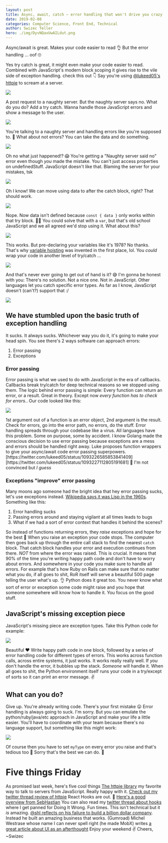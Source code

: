 ```yaml
---
layout: post
title: Async, await, catch – error handling that won't drive you crazy
date: 2019-02-08
categories: Computer Science, Front End, Technical
author: Swizec Teller
hero: ./img/DyvNQaxUwAILdut.png
---
```


Async/await is great. Makes your code easier to read 👌 But the error handling ... oof 🙄



Yes try catch is great, it might even make your code easier to read. Combined with JavaScript's modern block scoping it gives rise to the vile side of exception handling. check this out 👇 Say you're using [@lukeed05's httpie](https://github.com/lukeed/httpie) to scream at a server.

![](./img/DyvM7QQUUAAiUvA.png)

A post request to a naughty server. But the naughty server says no. What do you do? Add a try catch. Wanna handle those JavaScript errors and show a message to the user.

![](./img/DyvNQaxUwAILdut.png)

You're talking to a naughty server and handling errors like you're supposed to. 👏 What about not errors? You can take the data and do something.

![](./img/DyvNXUrUUAELUz2.png)

Oh no what just happened!? 😱 You're getting a "Naughty server said no" error even though _you_ made the mistake. You can't just access properties on undefinedStuff. JavaScript doesn't like that. Blaming the server for your mistakes, tsk

![](./img/tumblr_inline_orekae8QzG1sz9gyq_540.gif)

Oh I know! We can move using data to after the catch block, right? That should work.

![](./img/DyvN3fQU0AAfjCq.png)

Nope. Now data isn't defined because `const { data }` only works within that try block. 🤦‍♂️ You could solve that with a `var`, but that's old school JavaScript and we all agreed we'd stop using it. What about this?

![](./img/DyvOHz8VYAEpl6r.png)

This works. But pre-declaring your variables like it's 1978? No thanks. That's why [variable hoisting](https://en.wikipedia.org/wiki/JavaScript_syntax#hoisting) was invented in the first place, lol. You _could_ wrap your code in another level of try/catch ...

![](./img/vlYmz7Q.png)

And that's never ever going to get out of hand is it? 😅 I'm gonna be honest with you: There's no solution. Not a nice one. Not in JavaScript. Other languages let you catch specific error types. As far as I know, JavaScript doesn't (can't?) support that :/

![](./img/giphy.gif)

## We have stumbled upon the basic truth of exception handling

It sucks. It always sucks. Whichever way you do it, it's going to make your head spin. You see there's 2 ways software can approach errors:

1.  Error passing
2.  Exceptions

### Error passing

Error passing is what we used to do with JavaScript in the era of callbacks. Callbacks break try/catch for deep technical reasons so we stopped using them. The logic behind error passing is simple: Every function can return an error, or a result. Great in theory. Except now _every function has to check for errors._. Our code looked like this:

![](./img/SO4GEYh.png)

1st argument out of a function is an error object, 2nd argument is the result. Check for errors, go into the error path, no errors, do the stuff. Error handling spreads through your codebase like a virus. All languages have this problem. Some on purpose, some by accident. I know Golang made the conscious decision to use error passing because exceptions are a mess and errors should be handled right away. Luke proposes function wrappers to give your async/await code error passing superpowers. \[https&#x3A;//twitter.com/lukeed05/status/1093226585853841409] \[https&#x3A;//twitter.com/lukeed05/status/1093227112805191681] 🤨 I'm not convinced but _I guess_

### Exceptions "improve" error passing

Many moons ago someone had the bright idea that hey error passing sucks, let's use exceptions instead. [Wikipedia says it was Lisp in the 1960s](https://en.wikipedia.org/wiki/Exception_handling#History). Something like this:

1.  Error handling sucks
2.  Passing errors around and staying vigilant at all times leads to bugs
3.  What if we had a sort of error context that handles it behind the scenes?

So instead of functions returning errors, they _raise_ exceptions and hope for the best 🤞 When you raise an exception your code stops. The computer then goes back up through the entire call stack to find the nearest `catch` block. That catch block handles your error and execution continues from there. _NOT_ from where the error was raised. This is crucial. It means that 90% of the time you're writing happy path code and don't have to worry about errors. And somewhere in your code you make sure to handle all errors. For example that's how Ruby on Rails can make sure that no matter what you do, if all goes to shit, RoR itself will serve a beautiful 500 page telling the user what's up. 👌 Python does it great too. You never know what sort of error or exception some code might raise and you hope that someone somewhere will know how to handle it. You focus on the good stuff.

## JavaScript's missing exception piece

JavaScript's missing piece are exception types. Take this Python code for example:

![](./img/gcHfor6.png)

Beautiful ❤️ Write happy path code in one block, followed by a series of error handling code for different types of errors. This works across function calls, across entire systems, it just works. It works really really well. If _you_ don't handle the error, it bubbles up the stack. _Someone_ will handle it. When all goes to shit, the Python environment itself runs your code in a try/except of sorts so it can print an error message. ✌️

## What can you do?

Give up. You're already writing code. There's your first mistake 😛 Error handling is always going to suck. I'm sorry. But you can emulate the python/ruby/java/etc approach in JavaScript and make your life a little easier. You'll have to coordinate with your team because there's no language support, but something like this might work:

![](./img/2zhKRu7.png)

Of course then you have to set `myType` on every error you raise and that's tedious too 🤔 Sorry that's the best we can do. 🙈

# Five things Friday

As promised last week, here's five cool things [The httpie library](https://github.com/lukeed/httpie) my favorite way to talk to servers from JavaScript. Really happy with it. [Check out my twitter thread review of httpie](https://twitter.com/Swizec/status/1092820724836757504) React Hooks are out. 🎣 [Here's a good overview from SebHastian](https://sebhastian.com/react-hooks-introduction) You can also read my [twitter thread about hooks](https://twitter.com/Swizec/status/1093562515122864129) where I get panned for Doing It Wrong. Fun times. This isn't technical but it _is_ amazing. [@shl reflects on his failure to build a billion dollar company](https://medium.com/@shl/reflecting-on-my-failure-to-build-a-billion-dollar-company-b0c31d7db0e7). Instead he built an amazing business that works. (Gumroad) Michel Westrase whose name I can never spell right (he made MobX) writes [a great article about UI as an afterthought](https://michel.codes/blogs/ui-as-an-afterthought) Enjoy your weekend ✌️ Cheers, ~Swizec
